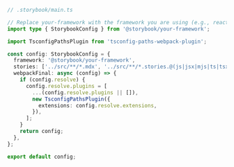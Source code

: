 ```ts
// .storybook/main.ts

// Replace your-framework with the framework you are using (e.g., react-webpack5, vue3-vite)
import type { StorybookConfig } from '@storybook/your-framework';

import TsconfigPathsPlugin from 'tsconfig-paths-webpack-plugin';

const config: StorybookConfig = {
  framework: '@storybook/your-framework',
  stories: ['../src/**/*.mdx', '../src/**/*.stories.@(js|jsx|mjs|ts|tsx)'],
  webpackFinal: async (config) => {
    if (config.resolve) {
      config.resolve.plugins = [
        ...(config.resolve.plugins || []),
        new TsconfigPathsPlugin({
          extensions: config.resolve.extensions,
        }),
      ];
    }
    return config;
  },
};

export default config;
```

